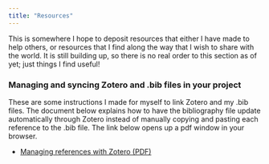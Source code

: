 ```yaml
---
title: "Resources"
---
```


This is somewhere I hope to deposit resources that either I have made to help others, or resources that I find along the way that I wish to share with the world. It is still building up, so there is no real order to this section as of yet; just things I find useful!

### Managing and syncing Zotero and .bib files in your project

These are some instructions I made for myself to link Zotero and my .bib files. The document below explains how to have the bibliography file update automatically through Zotero instead of manually copying and pasting each reference to the .bib file. The link below opens up a pdf window in your browser.

- <a href="resources\managing_references.pdf">Managing references with Zotero (PDF) </a>